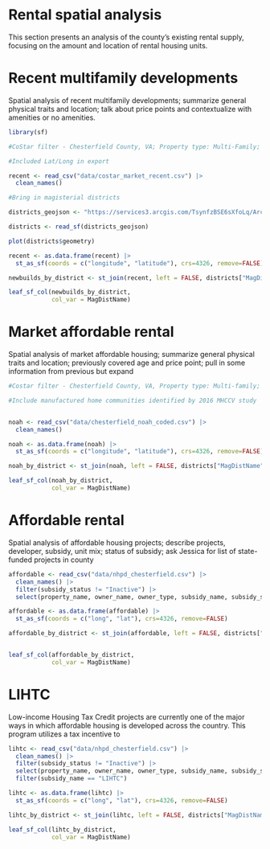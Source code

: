 # Rental spatial analysis

This section presents an analysis of the county’s existing rental supply, focusing on the amount and location of rental housing units. 

# Recent multifamily developments

Spatial analysis of recent multifamily developments; summarize general physical traits and location; talk about price points and contextualize with amenities or no amenities.

```r

library(sf)
```

```r

#CoStar filter - Chesterfield County, VA; Property type: Multi-Family; Construction status: Existing, Proposed, Under Construction; Rent Type: Market; Year Built Min: 2017

#Included Lat/Long in export

recent <- read_csv("data/costar_market_recent.csv") |> 
  clean_names()

#Bring in magisterial districts

districts_geojson <- "https://services3.arcgis.com/TsynfzBSE6sXfoLq/ArcGIS/rest/services/Administrative/FeatureServer/9/query?outFields=*&where=1%3D1&f=geojson"

districts <- read_sf(districts_geojson)

plot(districts$geometry)

recent <- as.data.frame(recent) |> 
  st_as_sf(coords = c("longitude", "latitude"), crs=4326, remove=FALSE)

newbuilds_by_district <- st_join(recent, left = FALSE, districts["MagDistName"])

leaf_sf_col(newbuilds_by_district,
            col_var = MagDistName)

```

# Market affordable rental

Spatial analysis of market affordable housing; summarize general physical traits and location; previously covered age and price point; pull in some information from previous but expand

```r

#Costar filter - Chesterfield County, VA, Property type: Multi-family; Construction status: Existing; Rent Type: Market; Class: B or C; CoStar Building Rating: three or fewer stars

#Include manufactured home communities identified by 2016 MHCCV study


noah <- read_csv("data/chesterfield_noah_coded.csv") |> 
  clean_names()

noah <- as.data.frame(noah) |> 
  st_as_sf(coords = c("longitude", "latitude"), crs=4326, remove=FALSE)

noah_by_district <- st_join(noah, left = FALSE, districts["MagDistName"])

leaf_sf_col(noah_by_district,
            col_var = MagDistName)


```


# Affordable rental

Spatial analysis of affordable housing projects; describe projects, developer, subsidy, unit mix; status of subsidy; ask Jessica for list of state-funded projects in county


```r

affordable <- read_csv("data/nhpd_chesterfield.csv") |> 
  clean_names() |> 
  filter(subsidy_status != "Inactive") |> 
  select(property_name, owner_name, owner_type, subsidy_name, subsidy_subname, assisted_units, known_total_units, lat, long, street_address)

affordable <- as.data.frame(affordable) |> 
  st_as_sf(coords = c("long", "lat"), crs=4326, remove=FALSE)

affordable_by_district <- st_join(affordable, left = FALSE, districts["MagDistName"])


leaf_sf_col(affordable_by_district,
            col_var = MagDistName)

```

# LIHTC

Low-income Housing Tax Credit projects are currently one of the major ways in which affordable housing is developed across the country. This program utilizes a tax incentive to 

```r

lihtc <- read_csv("data/nhpd_chesterfield.csv") |> 
  clean_names() |> 
  filter(subsidy_status != "Inactive") |> 
  select(property_name, owner_name, owner_type, subsidy_name, subsidy_subname, assisted_units, known_total_units, lat, long, street_address) |> 
  filter(subsidy_name == "LIHTC")

lihtc <- as.data.frame(lihtc) |> 
  st_as_sf(coords = c("long", "lat"), crs=4326, remove=FALSE)

lihtc_by_district <- st_join(lihtc, left = FALSE, districts["MagDistName"])

leaf_sf_col(lihtc_by_district,
            col_var = MagDistName)

```